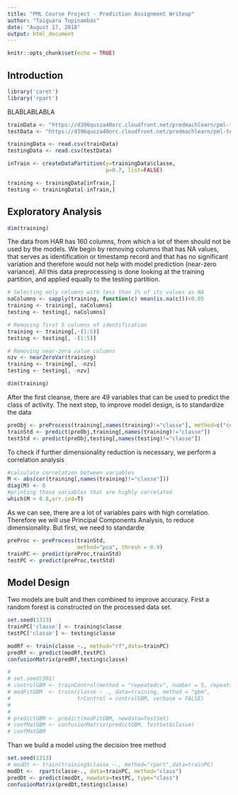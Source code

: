 ```yaml
---
title: "PML Course Project - Prediction Assignment Writeup"
author: "Taiguara Tupinambás"
date: "August 17, 2018"
output: html_document
---
```

  
```r
knitr::opts_chunk$set(echo = TRUE)
```

## Introduction

```r
library('caret')
library('rpart')
```


BLABLABLABLA

```r
trainData <- "https://d396qusza40orc.cloudfront.net/predmachlearn/pml-training.csv"
testData <- "https://d396qusza40orc.cloudfront.net/predmachlearn/pml-testing.csv"

trainingData <- read.csv(trainData)
testingData <- read.csv(testData)

inTrain <- createDataPartition(y=trainingData$classe, 
                               p=0.7, list=FALSE)

training <- trainingData[inTrain,]
testing <- trainingData[-inTrain,]
```

## Exploratory Analysis

```r
dim(training)
```

The data from HAR has 160 columns, from which a lot of them should not be used by the models. We begin by removing columns that has NA values, that serves as identification or timestamp record and that has no significant variation and therefore would not help with model prediction (near-zero variance).
All this data preprocessing is done looking at the training partition, and applied equally to the testing partition.

```r

# Selecting only columns with less than 1% of its values as NA
naColumns <- sapply(training, function(c) mean(is.na(c)))<0.05
training <- training[, naColumns]
testing <- testing[, naColumns]

# Removing first 5 columns of identification
training <- training[,-(1:5)]
testing <- testing[, -(1:5)]

# Removing near-zero value columns
nzv <- nearZeroVar(training)
training <- training[, -nzv]
testing <- testing[, -nzv]

dim(training)
```

After the first cleanse, there are 49 variables that can be used to predict the class of activity.
The next step, to improve model design, is to standardize the data

``` r
preObj <- preProcess(training[,names(training)!="classe"], method=c("center","scale"))
trainStd <- predict(preObj,training[,names(training)!="classe"])
testStd <- predict(preObj,testing[,names(testing)!="classe"])
```


To check if further dimensionality reduction is necessary, we perform a correlation analysis

``` r
#calculate correlation between variables
M <- abs(cor(training[,names(training)!="classe"]))
diag(M) <- 0
#printing those variables that are highly correlated
which(M > 0.8,arr.ind=T)
```

As we can see, there are a lot of variables pairs with high correlation. Therefore we will use Principal Components Analysis, to reduce dimensionality.
But first, we need to standardie

``` r
preProc <- preProcess(trainStd, 
                      method="pca", thresh = 0.9)
trainPC <- predict(preProc,trainStd)
testPC <- predict(preProc,testStd)
```

## Model Design

Two models are built and then combined to improve accuracy. First a random forest is constructed on the processed data set.

```r
set.seed(1313)
trainPC['classe'] <- training$classe
testPC['classe'] <- testing$classe

modRf <- train(classe ~., method="rf",data=trainPC)
predRf <- predict(modRf,testPC)
confusionMatrix(predRf,testing$classe)

# 
# set.seed(301)
# controlGBM <- trainControl(method = "repeatedcv", number = 5, repeats = 1)
# modFitGBM  <- train(classe ~ ., data=training, method = "gbm",
#                     trControl = controlGBM, verbose = FALSE)
# 
# 
# predictGBM <- predict(modFitGBM, newdata=TestSet)
# confMatGBM <- confusionMatrix(predictGBM, TestSet$classe)
# confMatGBM
```
Than we build a model using the decision tree method

```r
set.seed(1313)
# modDt <- train(training$classe ~., method="rpart",data=trainPC)
modDt <-  rpart(classe~., data=trainPC, method="class")
predDt <- predict(modDt, newdata=testPC, type="class") 
confusionMatrix(predDt,testing$classe)  
```







